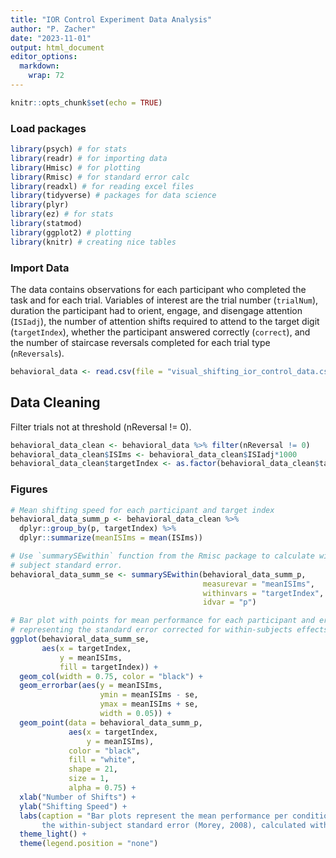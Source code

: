 ```yaml
---
title: "IOR Control Experiment Data Analysis" 
author: "P. Zacher" 
date: "2023-11-01" 
output: html_document 
editor_options: 
  markdown: 
    wrap: 72
---
```

```r
knitr::opts_chunk$set(echo = TRUE)
```

### Load packages
```r
library(psych) # for stats
library(readr) # for importing data
library(Hmisc) # for plotting
library(Rmisc) # for standard error calc
library(readxl) # for reading excel files
library(tidyverse) # packages for data science
library(plyr)
library(ez) # for stats
library(statmod)
library(ggplot2) # plotting
library(knitr) # creating nice tables
```

### Import Data 
The data contains observations for each participant who completed the task and
for each trial. Variables of interest are the trial number (`trialNum`),
duration the participant had to orient, engage, and disengage attention
(`ISIadj`), the number of attention shifts required to attend to the target
digit (`targetIndex`), whether the participant answered correctly (`correct`),
and the number of staircase reversals completed for each trial type
(`nReversals`).
```r
behavioral_data <- read.csv(file = "visual_shifting_ior_control_data.csv")
```

## Data Cleaning
Filter trials not at threshold (nReversal != 0). 
```r
behavioral_data_clean <- behavioral_data %>% filter(nReversal != 0)
behavioral_data_clean$ISIms <- behavioral_data_clean$ISIadj*1000
behavioral_data_clean$targetIndex <- as.factor(behavioral_data_clean$targetIndex)
```

### Figures
```r
# Mean shifting speed for each participant and target index
behavioral_data_summ_p <- behavioral_data_clean %>%
  dplyr::group_by(p, targetIndex) %>%
  dplyr::summarize(meanISIms = mean(ISIms))

# Use `summarySEwithin` function from the Rmisc package to calculate within-
# subject standard error.
behavioral_data_summ_se <- summarySEwithin(behavioral_data_summ_p,
                                           measurevar = "meanISIms",
                                           withinvars = "targetIndex",
                                           idvar = "p")

# Bar plot with points for mean performance for each participant and error bars
# representing the standard error corrected for within-subjects effects.
ggplot(behavioral_data_summ_se,
       aes(x = targetIndex,
           y = meanISIms,
           fill = targetIndex)) +
  geom_col(width = 0.75, color = "black") + 
  geom_errorbar(aes(y = meanISIms, 
                    ymin = meanISIms - se,
                    ymax = meanISIms + se,
                    width = 0.05)) +
  geom_point(data = behavioral_data_summ_p, 
             aes(x = targetIndex,
                 y = meanISIms),
             color = "black", 
             fill = "white", 
             shape = 21, 
             size = 1, 
             alpha = 0.75) + 
  xlab("Number of Shifts") + 
  ylab("Shifting Speed") + 
  labs(caption = "Bar plots represent the mean performance per condition. Points represent participant means, error bars represent 
       the within-subject standard error (Morey, 2008), calculated with the Rmisc package (Hope, 2013).") +
  theme_light() +
  theme(legend.position = "none")

```
